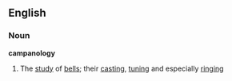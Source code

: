 ==English==
===Noun===
{{wikipedia}}
'''campanology'''
#The [[study]] of [[bell]]s; their [[casting]], [[tuning]] and especially [[ringing]]